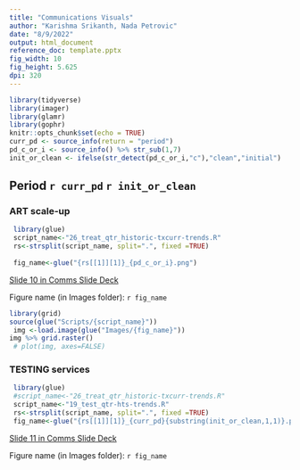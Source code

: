 ```yaml
---
title: "Communications Visuals"
author: "Karishma Srikanth, Nada Petrovic"
date: "8/9/2022"
output: html_document
reference_doc: template.pptx
fig_width: 10
fig_height: 5.625
dpi: 320
---
```


```r
library(tidyverse)
library(imager)
library(glamr)
library(gophr)
knitr::opts_chunk$set(echo = TRUE)
curr_pd <- source_info(return = "period")
pd_c_or_i <- source_info() %>% str_sub(1,7)
init_or_clean <- ifelse(str_detect(pd_c_or_i,"c"),"clean","initial")
```

## Period `r curr_pd` `r init_or_clean`

### ART scale-up
```r
 library(glue)
 script_name<-"26_treat_qtr_historic-txcurr-trends.R"
 rs<-strsplit(script_name, split=".", fixed =TRUE)
 
 fig_name<-glue("{rs[[1]][1]}_{pd_c_or_i}.png")
```
[Slide 10 in Comms Slide Deck](https://docs.google.com/presentation/d/1Ckz3inT0Qy-f0cKlilK1pffCfwFzOuEMxMbqVXTK3Q4/edit#slide=id.g10ba93e86f3_2_95)

Figure name (in Images folder): `r fig_name`

```r
library(grid) 
source(glue("Scripts/{script_name}"))
 img <-load.image(glue("Images/{fig_name}")) 
img %>% grid.raster()
 # plot(img, axes=FALSE)
```


### TESTING services
```r
 library(glue)
 #script_name<-"26_treat_qtr_historic-txcurr-trends.R"
 script_name<-"19_test_qtr-hts-trends.R"
 rs<-strsplit(script_name, split=".", fixed =TRUE)
 fig_name<-glue("{rs[[1]][1]}_{curr_pd}{substring(init_or_clean,1,1)}.png")
```
[Slide 11 in Comms Slide Deck](https://docs.google.com/presentation/d/1Ckz3inT0Qy-f0cKlilK1pffCfwFzOuEMxMbqVXTK3Q4/edit#slide=id.g10ba93e86f3_2_70)

Figure name (in Images folder): `r fig_name`

```r
```



